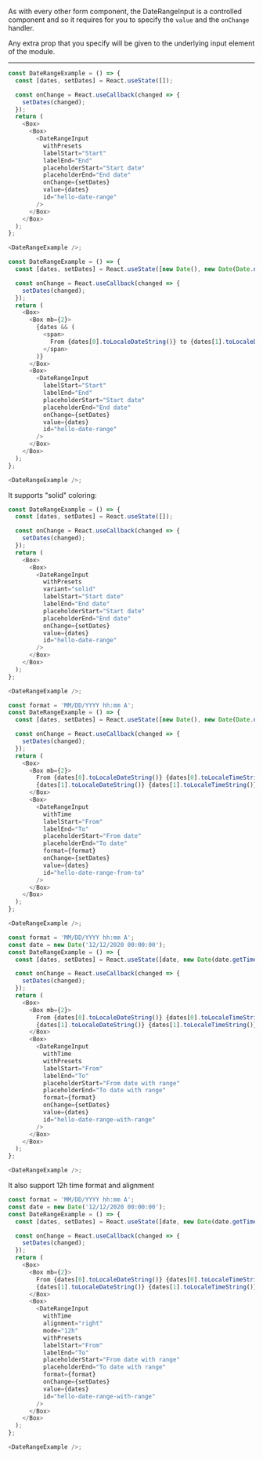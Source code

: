 As with every other form component, the DateRangeInput is a controlled component and so it
requires for you to specify the `value` and the `onChange` handler.

Any extra prop that you specify will be given to the underlying input element of the module.

---

```typescript jsx
const DateRangeExample = () => {
  const [dates, setDates] = React.useState([]);

  const onChange = React.useCallback(changed => {
    setDates(changed);
  });
  return (
    <Box>
      <Box>
        <DateRangeInput
          withPresets
          labelStart="Start"
          labelEnd="End"
          placeholderStart="Start date"
          placeholderEnd="End date"
          onChange={setDates}
          value={dates}
          id="hello-date-range"
        />
      </Box>
    </Box>
  );
};

<DateRangeExample />;
```

```typescript jsx
const DateRangeExample = () => {
  const [dates, setDates] = React.useState([new Date(), new Date(Date.now() + 604800)]);

  const onChange = React.useCallback(changed => {
    setDates(changed);
  });
  return (
    <Box>
      <Box mb={2}>
        {dates && (
          <span>
            From {dates[0].toLocaleDateString()} to {dates[1].toLocaleDateString()}
          </span>
        )}
      </Box>
      <Box>
        <DateRangeInput
          labelStart="Start"
          labelEnd="End"
          placeholderStart="Start date"
          placeholderEnd="End date"
          onChange={setDates}
          value={dates}
          id="hello-date-range"
        />
      </Box>
    </Box>
  );
};

<DateRangeExample />;
```

It supports "solid" coloring:

```typescript jsx
const DateRangeExample = () => {
  const [dates, setDates] = React.useState([]);

  const onChange = React.useCallback(changed => {
    setDates(changed);
  });
  return (
    <Box>
      <Box>
        <DateRangeInput
          withPresets
          variant="solid"
          labelStart="Start date"
          labelEnd="End date"
          placeholderStart="Start date"
          placeholderEnd="End date"
          onChange={setDates}
          value={dates}
          id="hello-date-range"
        />
      </Box>
    </Box>
  );
};

<DateRangeExample />;
```

```typescript jsx
const format = 'MM/DD/YYYY hh:mm A';
const DateRangeExample = () => {
  const [dates, setDates] = React.useState([new Date(), new Date(Date.now() + 12096e5)]);

  const onChange = React.useCallback(changed => {
    setDates(changed);
  });
  return (
    <Box>
      <Box mb={2}>
        From {dates[0].toLocaleDateString()} {dates[0].toLocaleTimeString()} to{' '}
        {dates[1].toLocaleDateString()} {dates[1].toLocaleTimeString()}
      </Box>
      <Box>
        <DateRangeInput
          withTime
          labelStart="From"
          labelEnd="To"
          placeholderStart="From date"
          placeholderEnd="To date"
          format={format}
          onChange={setDates}
          value={dates}
          id="hello-date-range-from-to"
        />
      </Box>
    </Box>
  );
};

<DateRangeExample />;
```

```typescript jsx
const format = 'MM/DD/YYYY hh:mm A';
const date = new Date('12/12/2020 00:00:00');
const DateRangeExample = () => {
  const [dates, setDates] = React.useState([date, new Date(date.getTime() + 12096e5)]);

  const onChange = React.useCallback(changed => {
    setDates(changed);
  });
  return (
    <Box>
      <Box mb={2}>
        From {dates[0].toLocaleDateString()} {dates[0].toLocaleTimeString()} to{' '}
        {dates[1].toLocaleDateString()} {dates[1].toLocaleTimeString()}
      </Box>
      <Box>
        <DateRangeInput
          withTime
          withPresets
          labelStart="From"
          labelEnd="To"
          placeholderStart="From date with range"
          placeholderEnd="To date with range"
          format={format}
          onChange={setDates}
          value={dates}
          id="hello-date-range-with-range"
        />
      </Box>
    </Box>
  );
};

<DateRangeExample />;
```

It also support 12h time format and alignment

```typescript jsx
const format = 'MM/DD/YYYY hh:mm A';
const date = new Date('12/12/2020 00:00:00');
const DateRangeExample = () => {
  const [dates, setDates] = React.useState([date, new Date(date.getTime() + 12096e5)]);

  const onChange = React.useCallback(changed => {
    setDates(changed);
  });
  return (
    <Box>
      <Box mb={2}>
        From {dates[0].toLocaleDateString()} {dates[0].toLocaleTimeString()} to{' '}
        {dates[1].toLocaleDateString()} {dates[1].toLocaleTimeString()}
      </Box>
      <Box>
        <DateRangeInput
          withTime
          alignment="right"
          mode="12h"
          withPresets
          labelStart="From"
          labelEnd="To"
          placeholderStart="From date with range"
          placeholderEnd="To date with range"
          format={format}
          onChange={setDates}
          value={dates}
          id="hello-date-range-with-range"
        />
      </Box>
    </Box>
  );
};

<DateRangeExample />;
```
